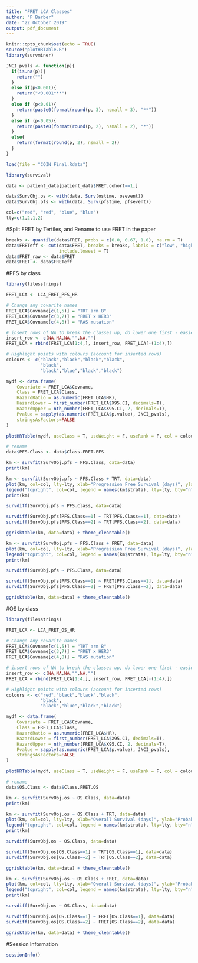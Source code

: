 ```yaml
---
title: "FRET LCA Classes"
author: "P Barber"
date: "22 October 2019"
output: pdf_document
---
```


```r
knitr::opts_chunk$set(echo = TRUE)
source("plotHRTable.R")
library(survminer)

JNCI_pvals <- function(p){
  if(is.na(p)){
    return("")
  }
  else if(p<0.001){
    return("<0.001***")
  } 
  else if (p<0.01){
    return(paste0(format(round(p, 3), nsmall = 3), "**"))
  }
  else if (p<0.05){
    return(paste0(format(round(p, 2), nsmall = 2), "*"))
  }
  else{
    return(format(round(p, 2), nsmall = 2))
  }
}

```

```r
load(file = "COIN_Final.Rdata")
```

```r
library(survival)

data <- patient_data[patient_data$FRET.cohort==1,]

data$SurvObj.os <- with(data, Surv(ostime, osevent))
data$SurvObj.pfs <- with(data, Surv(pfstime, pfsevent))

col=c("red", "red", "blue", "blue") 
lty=c(1,2,1,2)
```

#Split FRET by Tertiles, and Rename to use FRET in the paper

```r

breaks <- quantile(data$FRET, probs = c(0.0, 0.67, 1.0), na.rm = T)
data$FRETeff <- cut(data$FRET, breaks = breaks, labels = c("low", "high"), 
                    include.lowest = T)
data$FRET_raw <- data$FRET
data$FRET <- data$FRETeff
```

#PFS by class

```r
library(filesstrings)

FRET_LCA <- LCA_FRET_PFS_HR

# Change any covarite names
FRET_LCA$Covname[c(1,5)] = "TRT arm B"
FRET_LCA$Covname[c(3,7)] = "FRET x HER3"
FRET_LCA$Covname[c(4,8)] = "RAS mutation"

# insert rows of NA to break the classes up, do lower one first - easier to track row numbers
insert_row <- c(NA,NA,NA,"",NA,"")
FRET_LCA = rbind(FRET_LCA[1:4,], insert_row, FRET_LCA[-(1:4),])

# Highlight points with colours (account for inserted rows)
colours <- c("black","black","black","black",
             "black",
             "black","blue","black","black")

mydf <- data.frame(
    Covariate = FRET_LCA$Covname,
    Class = FRET_LCA$Class,
    HazardRatio = as.numeric(FRET_LCA$HR),
    HazardLower = first_number(FRET_LCA$X95.CI, decimals=T),
    HazardUpper = nth_number(FRET_LCA$X95.CI, 2, decimals=T),
    Pvalue = sapply(as.numeric(FRET_LCA$p.value), JNCI_pvals),
    stringsAsFactors=FALSE
)

plotHRTable(mydf, useClass = T, useWeight = F, useRank = F, col = colours)

```


```r

# rename
data$PFS.Class <- data$Class.FRET.PFS

km <- survfit(SurvObj.pfs ~ PFS.Class, data=data)
print(km)

km <- survfit(SurvObj.pfs ~ PFS.Class + TRT, data=data)
plot(km, col=col, lty=lty, xlab="Progression Free Survival (days)", ylab="Probability of Survival")
legend("topright", col=col, legend = names(km$strata), lty=lty, bty="n", cex=0.8)
print(km)

survdiff(SurvObj.pfs ~ PFS.Class, data=data)

survdiff(SurvObj.pfs[PFS.Class==1] ~ TRT[PFS.Class==1], data=data)
survdiff(SurvObj.pfs[PFS.Class==2] ~ TRT[PFS.Class==2], data=data)
```

```r
ggrisktable(km, data=data) + theme_cleantable()
```

```r
km <- survfit(SurvObj.pfs ~ PFS.Class + FRET, data=data)
plot(km, col=col, lty=lty, xlab="Progression Free Survival (days)", ylab="Probability of Survival")
legend("topright", col=col, legend = names(km$strata), lty=lty, bty="n", cex=0.8)
print(km)

survdiff(SurvObj.pfs ~ PFS.Class, data=data)

survdiff(SurvObj.pfs[PFS.Class==1] ~ FRET[PFS.Class==1], data=data)
survdiff(SurvObj.pfs[PFS.Class==2] ~ FRET[PFS.Class==2], data=data)

```

```r
ggrisktable(km, data=data) + theme_cleantable()
```


#OS by class


```r
library(filesstrings)

FRET_LCA <- LCA_FRET_OS_HR

# Change any covarite names
FRET_LCA$Covname[c(1,5)] = "TRT arm B"
FRET_LCA$Covname[c(3,7)] = "FRET x HER3"
FRET_LCA$Covname[c(4,8)] = "RAS mutation"

# insert rows of NA to break the classes up, do lower one first - easier to track row numbers
insert_row <- c(NA,NA,NA,"",NA,"")
FRET_LCA = rbind(FRET_LCA[1:4,], insert_row, FRET_LCA[-(1:4),])

# Highlight points with colours (account for inserted rows)
colours <- c("red","black","black","black",
             "black",
             "black","blue","black","black")

mydf <- data.frame(
    Covariate = FRET_LCA$Covname,
    Class = FRET_LCA$Class,
    HazardRatio = as.numeric(FRET_LCA$HR),
    HazardLower = first_number(FRET_LCA$X95.CI, decimals=T),
    HazardUpper = nth_number(FRET_LCA$X95.CI, 2, decimals=T),
    Pvalue = sapply(as.numeric(FRET_LCA$p.value), JNCI_pvals),
    stringsAsFactors=FALSE
)

plotHRTable(mydf, useClass = T, useWeight = F, useRank = F, col = colours)

```


```r

# rename
data$OS.Class <- data$Class.FRET.OS

km <- survfit(SurvObj.os ~ OS.Class, data=data)
print(km)

km <- survfit(SurvObj.os ~ OS.Class + TRT, data=data)
plot(km, col=col, lty=lty, xlab="Overall Survival (days)", ylab="Probability of Survival")
legend("topright", col=col, legend = names(km$strata), lty=lty, bty="n", cex=0.8)
print(km)

survdiff(SurvObj.os ~ OS.Class, data=data)

survdiff(SurvObj.os[OS.Class==1] ~ TRT[OS.Class==1], data=data)
survdiff(SurvObj.os[OS.Class==2] ~ TRT[OS.Class==2], data=data)
```

```r
ggrisktable(km, data=data) + theme_cleantable()
```

```r
km <- survfit(SurvObj.os ~ OS.Class + FRET, data=data)
plot(km, col=col, lty=lty, xlab="Overall Survival (days)", ylab="Probability of Survival")
legend("topright", col=col, legend = names(km$strata), lty=lty, bty="n", cex=0.8)
print(km)

survdiff(SurvObj.os ~ OS.Class, data=data)

survdiff(SurvObj.os[OS.Class==1] ~ FRET[OS.Class==1], data=data)
survdiff(SurvObj.os[OS.Class==2] ~ FRET[OS.Class==2], data=data)
```

```r
ggrisktable(km, data=data) + theme_cleantable()
```


#Session Information

```r
sessionInfo()
```

